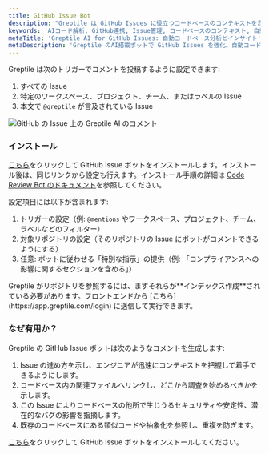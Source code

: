 ```yaml
---
title: GitHub Issue Bot
description: "Greptile は GitHub Issues に役立つコードベースのコンテキストを含むコメントを追加します"
keywords: 'AIコード解析, GitHub連携, Issue管理, コードベースのコンテキスト, 自動インサイト, 開発者の生産性'
metaTitle: 'Greptile AI for GitHub Issues: 自動コードベース分析とインサイト'
metaDescription: 'Greptile のAI搭載ボットで GitHub Issues を強化。自動コードベースのコンテキスト、セキュリティインサイト、関連コード参照を取得して開発者の生産性を向上。'
---
```


Greptile は次のトリガーでコメントを投稿するように設定できます:

1. すべての Issue
2. 特定のワークスペース、プロジェクト、チーム、またはラベルの Issue
3. 本文で `@greptile` が言及されている Issue

<Frame>
  <img src="/images/githubissuebot.png" alt="GitHub の Issue 上の Greptile AI のコメント" />
</Frame>

### インストール

[こちら](https://app.greptile.com/login)をクリックして GitHub Issue ボットをインストールします。インストール後は、同じリンクから設定も行えます。インストール手順の詳細は [Code Review Bot のドキュメント](/ja/apps/code-review)を参照してください。

設定項目には以下が含まれます:

1. トリガーの設定（例: `@mentions` やワークスペース、プロジェクト、チーム、ラベルなどのフィルター）
2. 対象リポジトリの設定（そのリポジトリの Issue にボットがコメントできるようにする）
3. 任意: ボットに従わせる「特別な指示」の提供（例: 「コンプライアンスへの影響に関するセクションを含める」）

<Note>
  Greptile がリポジトリを参照するには、まずそれらが**インデックス作成**されている必要があります。フロントエンドから
  [こちら](https://app.greptile.com/login)
  に送信して実行できます。
</Note>

### なぜ有用か？

Greptile の GitHub Issue ボットは次のようなコメントを生成します:

1. Issue の進め方を示し、エンジニアが迅速にコンテキストを把握して着手できるようにします。
2. コードベース内の関連ファイルへリンクし、どこから調査を始めるべきかを示します。
3. この Issue によりコードベースの他所で生じうるセキュリティや安定性、潜在的なバグの影響を指摘します。
4. 既存のコードベースにある類似コードや抽象化を参照し、重複を防ぎます。

[こちら](https://app.greptile.com/login)をクリックして GitHub Issue ボットをインストールしてください。